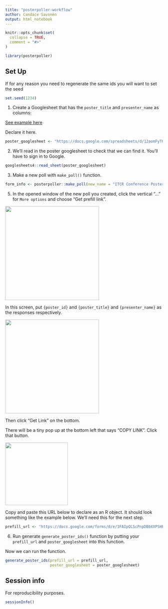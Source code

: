 ```yaml
---
title: "posterpoller-workflow"
author: Candace Savonen
output: html_notebook
---
```


```r
knitr::opts_chunk$set(
  collapse = TRUE,
  comment = "#>"
)
```

```r
library(posterpoller)
```


## Set Up 

If for any reason you need to regenerate the same ids you will want to set the seed

```r
set.seed(1234)
```

1. Create a Googlesheet that has the `poster_title` and `presenter_name` as columns: 

[See example here](https://docs.google.com/spreadsheets/d/12aomFyT0zEHNmpyCQoGdDh16P-bRp4Pkt4PCCrU7gYY/edit#gid=0)

Declare it here. 

```r
poster_googlesheet <- "https://docs.google.com/spreadsheets/d/12aomFyT0zEHNmpyCQoGdDh16P-bRp4Pkt4PCCrU7gYY/edit#gid=0"
```


2. We'll read in the poster googlesheet to check that we can find it. You'll have to sign in to Google.  

```r
googlesheets4::read_sheet(poster_googlesheet)
```

3. Make a new poll with `make_poll()` function. 

```r
form_info <- posterpoller::make_poll(new_name = "ITCR Conference Poster Contest")
```

5. In the opened window of the new poll you created, click the vertical "..." for `More options` and choose "Get prefill link".

<img src ="resources/prefill_link_button.png" width=300px>

In this screen, put `{poster_id}` and `{poster_title}` and `{presenter_name}` as the responses respectively.

<img src ="resources/entries.png" width=300px>

Then click "Get Link" on the bottom.

There will be a tiny pop up at the bottom left that says "COPY LINK". Click that button. 

<img src ="resources/copy_link.png" width=200px>

Copy and paste this URL below to declare as an R object. It should look something like the example below. We'll need this for the next step. 

```r
prefill_url <- "https://docs.google.com/forms/d/e/1FAIpQLScPnpDBbXXPSHBnEZeoUjLrx-brFq-bHl5cvQIkeEbDoKROIA/viewform?usp=pp_url&entry.38519462=%7Bposter_id%7D&entry.2095768008=%7Bpresenter_name%7D&entry.1154882998=%7Bposter_title%7D"
```

6. Run generate `generate_poster_ids()` function by putting your `prefill_url` and `poster_googlesheet` into this function. 

Now we can run the function. 

```r
generate_poster_ids(prefill_url = prefill_url,
                    poster_googlesheet = poster_googlesheet)
```

## Session info

For reproducibility purposes. 

```r
sessionInfo()
```
